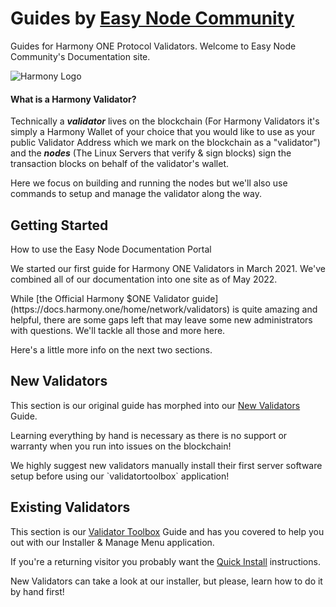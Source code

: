 
# Guides by [Easy Node Community](https://easynode.one)
Guides for Harmony ONE Protocol Validators. Welcome to Easy Node Community's Documentation site.

![Harmony Logo](/harmony_logo_white.png)

#### What is a Harmony Validator?
Technically a _**validator**_ lives on the blockchain \(For Harmony Validators it's simply a Harmony Wallet of your choice that you would like to use as your public Validator Address which we mark on the blockchain as a "validator"\) and the _**nodes**_ \(The Linux Servers that verify & sign blocks\) sign the transaction blocks on behalf of the validator's wallet.

<Callout emoji="ℹ️">
Here we focus on building and running the nodes but we'll also use commands to setup and manage the validator along the way.
</Callout>

## Getting Started
How to use the Easy Node Documentation Portal

We started our first guide for Harmony ONE Validators in March 2021. We've combined all of our documentation into one site as of May 2022.

<Callout type="warning" emoji="⚠️">
While [the Official Harmony $ONE Validator guide](https://docs.harmony.one/home/network/validators) is quite amazing and helpful, there are some gaps left that may leave some new administrators with questions. We'll tackle all those and more here.
</Callout>

Here's a little more info on the next two sections.

## New Validators
This section is our original guide has morphed into our [New Validators](/companion) Guide. 

Learning everything by hand is necessary as there is no support or warranty when you run into issues on the blockchain!

<Callout type="error" emoji="️🚫">
    We highly suggest new validators manually install their first server software setup before using our `validatortoolbox` application!
</Callout>

## Existing Validators
This section is our [Validator Toolbox](/toolbox) Guide and has you covered to help you out with our Installer & Manage Menu application. 

If you're a returning visitor you probably want the [Quick Install](/toolbox/quick-install) instructions.

<Callout type="error" emoji="️🚫">
    New Validators can take a look at our installer, but please, learn how to do it by hand first!
</Callout>